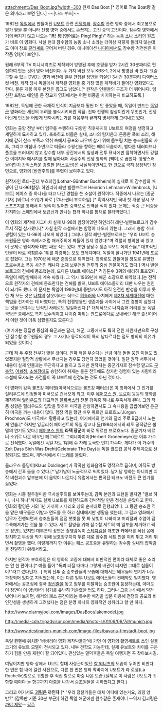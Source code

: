 attachment:/Das_Boot.jpg?width=300
원제 Das Boot [* 영어로 The Boat랑 같은 의미라고 보면 된다.] ~~[다스 부츠]~~

1982년 [[독일]]에서 만들어진 [[U보트]] 관련 [[전쟁]][[영화]]. [[잠수함]] 관련 영화 중에서 최고봉으로 평가 받을 뿐 아니라 전쟁 영화 중에서도 손꼽히는 고전 중의 고전이다. 잠수함 영화에서 거의 빠지지 않고 나오는 "푱! 푱!(영어로는 Ping! Ping!)" 하는 능동 [[소나]] 소리의 원조가 바로 이 영화다. 사실 현대 잠수함의 능동 소나 소리는 더이상 저렇게 들리지 않는데도 이미 장르 [[클리셰]]로 굳어져 버린 경우. 애니메이션 [[나디아]]에서도 잠수함 격전씬은 이 작품 영향이 보인다.

원래 6부작 TV 미니시리즈로 제작되어 방영된 후에 호평을 받자 2시간 30분짜리로 편집하여 만든 것이 영화 버전이다. 두 가지 버전 모두 KBS-1, 2에서 방영된 바 있다. 요즘 구할 수 있는 DVD는 영화 버전에 일부 편집된 장면을 되살린 3시간 30분짜리 디렉터스 컷 버전. 제작 당시 독일에서 제작된 영화들 중 가장 많은 제작비가 들어간 영화였다고 한다. 물론 개봉 이후 본전은 뽑고도 남았다.[* 원작은 인물들의 구조가 더 뛰어나다. 임신한 프랑스 애인을 둔 장교가 영화에서는 어떤 비중을 차지하는지 비교하도록.]

1982년, 독일에 관한 국제적 인식이 지금보다 훨씬 더 안 좋았을 때, 독일이 만드는 [[독일군]] 영화라는 세간의 우려를 불식시켜버린 작품. 진짜 전쟁의 참상이란게 무엇인가, 전쟁이란게 인간을 어떻게 변화시키는가를 처음부터 끝까지 명확하게 그려내고 있다. 

영화는 출항 전날 부터 임무를 수행하다 귀항한 직후까지의 U보트의 여정을 냉정하고 세밀하게 묘사하고 있다. 축축하고 비좁은 실내, 소나의 탐지음과 둔중한 폭뢰 소리, 해저에 갇혀 산소 부족과 악취 속에서 공포와 싸우며 살기 위해 몸부림 치는 승조원들의 사투, 그리고 마침내 수면으로 떠올라 수평선을 향하는 배의 모습까지, 별다른 네러티브나 플롯을 드러내지 않고 잠수함 내부 공간에서의 일상과 전투 묘사에만 집착하면서도 강렬한 이미지와 메시지를 함께 담아내어 사실주의 전쟁 영화의 [백미]로 꼽힌다. 퉁명스러울이만치 갑작스러운 강렬한 [라스트씬]은 사실적이면서도 한 편으로 극히 상징적인 장면으로, 영화의 [반전주의]를 뚜렷이 보여주고 있다. 

원작자인 로타-귄터 부흐하임(Lothar-Günther Buchheim)이 실제로 이 잠수함의 배경이 된 U-96(함장: 하인리히 레만 빌렌브로크 Heinrich Lehmann-Willenbrock, [U보트] 에이스 중 하나)을 타고 나간 경험을 쓴 소설이 원작이다. 작중에서 나오는 [종군기자] [베르너 소위]가 바로 [로타-귄터 부흐하임].[* 흑역사지만 국내 첫 개봉 당시 모 스포츠지를 통해서 이 원작이 일어판 중역으로 번역된 적이 있다. 문제는 작중 큰 비중을 차지하는 스페인에서 보급선과 만나는 챕터 하나를 통채로 잘라먹었다.]

이 영화의 제작에 자그마치 실제 U-96의 함장이었던 하인리히 레만-빌렌브로크가 감수로서 직접 참가했다.[* 사실 원작 소설에서는 함명이 나오지 않는다. 그래서 승함 취재 경험이 있는 U-96이 나오게 되었다.] 그러나 정작 레만-빌렌브로크는 "우리 U보트 승조원들은 영화 속에서처럼 패배주의에 찌들어 있지 않았다!"며 격렬히 항의한 바 있고, 이 문제로 원작자와 대판 싸운 적도 있다. 또한 상당수 생존 U보트 에이스들[* 대표적인 인물이 바로 격침톤수 1위를 자랑하는 오토 크레치머다. 독일이 잘나가던 1941년에 포로로 잡혔다. 그는 1970년에 해군 준장으로 퇴역했다. 영화로도 만들어질 정도로 유명한 포로수용소 폭동 사건인 캐나다 소재 보우맨빌 전투의 중심 인물이기도 했다.] 역시 빌렌브로크의 견해에 동조했는데, 또다른 U보트 에이스[* 격침톤수 3위의 에리히 토프였다. 독일이 패망할때까지 계속 싸웠다. 그 역시 1969년에 해군 소장으로 퇴역했다.]는 전적으로 원작자의 견해에 동조한다는 견해를 밝혀, U보트 에이스들끼리 대판 싸우는 원인이 되기도 했다. 이 문제는 독일이 1980년대 중반까지도 아직 완전한 반성을 이루지 못한 채 모든 것은 [[나치]]의 잘못이라는 식으로 [[히틀러]]와 나치에게 [[제2차 세계대전]]에 대한 책임을 전가하는 데 바빴다는, 특히 전쟁영웅인 생존자들 사이에서 그런 경향이 심했다는 것을 보여주는 단적인 사례로도 일컬어진다.[* 대체적으로 나치즘과 거리를 둔 독일국방군 중에서도 특히 보수적이고 나치즘 따위는 안드로메다로 보내버린 해군 출신이어서 이런 것이 더욱 심했을지도 모른다.]

(여기에는 징집병 중심의 육군과는 달리, 해군, 그중에서도 특히 전원 자원자만으로 구성된 잠수함 승무원들의 경우 그 사기나 동료의식이 특히 남다르다는 점도 항의의 이유가 되었을 것이다.)

근데 저 두 주장 전부가 맞을 것이다. 진짜 적을 부순다는 신념 아래 똘똘 뭉친 이들도 있었겠지만 절망적 상황에서 무너지는 경우도 당연히 있었을 것이다. 일단 원작 서두에서 내용이 실제 인물과는 무관하다고 밝히고 있지만 원작자는 종군기자로 잠수함 말고도 [[구축함]], [[어뢰정]], [[소해정]]에도 승함하여 취재는 물론 전투에도 참가한 경험이 있는 사람이라 소설에 묘사되는 사건들이 꼭 U보트에 한정되는 것도 아닌 것이다.

이 영화의 감독 볼프강 페터젠(미국식으로는 볼프강 페터슨)은 이 영화에서 그 진가를 헐리우드에 인정받아 미국으로 건너오게 되고, 이후 [[에어포스 원]], [[트로이]] 등등의 영화를 제작하며 [[헐리우드]]의 대표적인 [[블록버스터]] 전문 감독중 하나로 우뚝서게 된다. 그의 작품 성향은 헐리우드의 입맛을 맞추어 미국을 찬양하면서도 그 속내용을 곱씹어보면 은근히 미국을 까는 내용이 많다. 함장 역을 했던 배우 위르겐 프로흐노(Jürgen Prochnow)도 미국에서 활동하고 있는데, 여기에서의 연기와 달리 주로 B급에서 노는게 안습.[* 하지만 잉글리쉬 페이션트의 독일 장교나 [[듄]](1984)에서의 레토 공작같은 불멸의 연기도 있다.] [[에어포스 원]]의 '''라덱 장군'''이 바로 위르겐 프로흐노다. 종군기자 베르너 소위로 나온 배우인 헤르베르트 그뢰네마이어(Herbert Grönemeyer)는 이후 가수로 전직했다. 독일에선 독일 차트 1위에 수 차례 등극한 인기 가수다. 게다가 이 가수의 Zeit Dass Sich Was Dreht(Celebrate The Day)는 독일 월드컵 공식 주제곡으로 선정되기도 했으며, 개막식에서 이 노래를 불렀다.

클라우스 돌딩어(Klaus Doldinger)가 작곡한 영화음악도 명작으로 꼽히며, 아직도 방송에서 간혹 들을 수 있다.[* 남기남이 노골적으로 써먹었다. 남기남 영화는 아니지만 괴작 비천괴수 앞부분에 이 음악이 나온다.] 유럽에서는 편곡된 테크노 버전도 큰 인기를 끌었다.

영화는 시종 철두철미한 극사실주의를 보여주는데, 감독 본인의 표현을 빌자면 "밸브 하나, 나사 하나"까지도 실제 U보트를 재현하도록 강박적일 만큼 정성을 쏟았다고 한다. 영화의 촬영은 거의 1년 가까이 시나리오 상의 순서대로 진행되었다. 그 동안 승조원 역을 맡은 배우들은 이발과 면도를 못 하고 실내에서만 생활을 했는데, 그 결과 영화에서 임무가 진행되면서 승조원들이 점점 햇빛을 못 봐 낯빛이 나빠지고 머리털과 수염이 덥수룩해져가는 것을 볼 수 있다. 세트 촬영을 위해 잠수함 세트의 벽 일부를 제거하고 찍은 장면도 있지만 대부분의 장면은 촬영감독이 [[스테디캠]]을 개조한 카메라를 직접 몸에 장치하고 부상을 막기 위해 보호장구까지 두른 체로 잠수함 세트 안을 이리 뛰고 저리 뛰면서 촬영을 했다. 이렇게까지 한 이유는 폐소 공포증을 유발하는 잠수함 실내의 압박감을 전달하기 위해서라고.

하지만 원작자 부흐하임은 이 영화의 고증에 대해서 비판적인 편이라 대체로 좋은 소리는 안 한 편이다.[* 예를 들어 "폭뢰 터질 때마다 그렇게 배관이 터지면 그대로 침몰이야!"라고 깠다던가...] 특히 전투 중 승조원들의 모습에 대해서는 배우들의 연기가 너무 과장되어 있다고 지적했는데, 이는 다른 일부 U보트 에이스들의 견해와도 일치했다. 영화에서는 공포심에 결국 [[정신줄]]을 놓고 임무를 이탈하는 승조원이 등장하는데, 아마도 이 장면이 이 양반들의 심기를 유난히 거슬렸을 법도 하다. 그러나 고증 논란에서 약간 벗어나서 보자면, 해저의 폐소 공간이라는 특수한 배경을 십분 이용해 전쟁의 공포와 비인간성을 생생하게 그려냈다는 점은 분명 하나의 영화적인 성취라고 할 만 하다.

http://www.olarmyjoel.com/images/DasBoot/lakemodel.jpg

http://media-cdn.tripadvisor.com/media/photo-s/01/06/09/7d/munich.jpg

http://www.destination-munich.com/image-files/bavaria-fimstadt-boot.jpg

독일 뮌헨에 위치한 '바바리아 영화 제작박물관'에 가면 이 영화의 촬영세트로 쓰인 실물 크기의 유보트 모델이 전시되고 있다. 내부 견학도 가능한데, 실제 유보트와 차이를 구분하기 힘들 만큼 재현이 잘 되어있다. 관심있는 밀덕후들은 독일 여행가면 꼭 찾아보시길.

여담이지만 영화 상에서 U보트 함대 사령관이었던 [[칼 되니츠]]의 모습이 두어번 비친다. 한 번은 함 내에 걸린 사진으로, 다른 한 번은 영화 막바지에 U보트가 라 로셸(La Rochelle)항으로 귀항한 후 직접 함으로 마중 나온 모습.(실제로 이 사람은 U보트가 귀항할 때마다 늘 항구까지 마중을 나가서 승조원들을 치하했다고 한다.)

그리고 여기서도 '''[[괴링]]은 까인다'''.[* "우리 정찰기들은 대체 어디에 있는거요, 괴링 양반?" (감독판 기준 30분 부근)] 하긴 독일 해군에겐 원수같은 존재이니 --역시 김괴링은 [[까야 제맛]]--
[[각주]]
